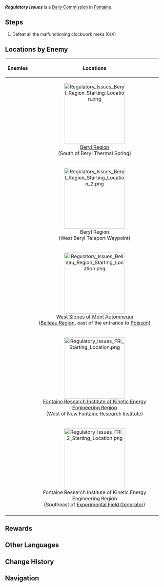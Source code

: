 {{Quest Infobox
|id            = 32462
|type          = Commission
|image         = Commission Regulatory Issues.png
|startLocation = [[Beryl Region]], [[Fontaine]]
|startLocation2 = [[Fontaine Research Institute of Kinetic Energy Engineering Region]], [[Fontaine]]
|startLocation3 = [[West Slopes of Mont Automnequi]], [[Fontaine]]
|region        = Fontaine
|requirement   = <!--Any quest that needs to be completed first-->
|otherRewards  = *AR-Dependent Rewards
|characters    = Traveler
|npc           = <!--If the commission is an NPC commission-->
}}
'''''Regulatory Issues''''' is a [[Daily Commission]] in [[Fontaine]].

==Steps==
{{Quest Description|Several clockwork meka are out of control and threatening passersby. Clear the area and defeat all the malfunctioning clockwork meka.}}
#Defeat all the malfunctioning clockwork meka (0/X)

==Locations by Enemy==
{| class="article-table tdc1"
! Enemies !! Locations
|-
|{{Enemy List|Recon Log Mek - Ousia*2;Annihilation Specialist Mek - Ousia}} || 
<center>[[File:Regulatory Issues Beryl Region Starting Location.png|200px]]<br>[[Beryl Region]]<br>(South of Beryl Thermal Spring)</center>
|-
|{{Enemy List|Recon Log Mek - Pneuma*2;Geological Survey Mek - Pneuma*2}} ||
<center>[[File:Regulatory Issues Beryl Region Starting Location 2.png|200px]]<br>Beryl Region<br>(West Beryl Teleport Waypoint)</center>
|-
|{{Enemy List|Recon Log Mek - Ousia*2;Geological Survey Mek - Ousia*2}} ||
<center>[[File:Regulatory Issues Belleau Region Starting Location.png|200px]]<br>[[West Slopes of Mont Automnequi]]<br>([[Belleau Region]], east of the entrance to [[Poisson]])</center>
|-
|{{Enemy List|Recon Log Mek - Ousia*2/second one spawns after an enemy has been defeated;Geological Survey Mek - Ousia*2}}<!--wave 1: 1 recon, 2 survey; wave 2: 1 recon--> ||
<center>[[File:Regulatory Issues FRI Starting Location.png|200px]]<br>[[Fontaine Research Institute of Kinetic Energy Engineering Region]]<br>(West of [[New Fontaine Research Institute]])</center>
|-
|{{Enemy List|
Nimble Harvester Mek - Pneuma*2;
Recon Log Mek - Pneuma*2/second one spawns after an enemy has been defeated}}
|<center>[[File:Regulatory Issues FRI 2 Starting Location.png|200px]]<br>Fontaine Research Institute of Kinetic Energy Engineering Region<br>(Southeast of [[Experimental Field Generator]])</center>
|-
|}
<!--
==Gameplay Notes==
-->

==Rewards==
{{Commission Rewards|full}}

==Other Languages==
{{Other Languages
|en      = Regulatory Issues
|zhs     = 规章问题
|zhs_rm  = Guīzhāng Wèntí
|zht     = 規章問題
|zht_rm  = Guīzhāng Wèntí
|zh_tl   = Regulatory Issues
|ja      = 机上の問題
|ja_rm   = Kijou no Mondai
|ja_tl   = 
|ko      = 규정 위반
|ko_rm   = 
|ko_tl   = 
|es      = Fuera de control
|es_tl   = Out of Control
|fr      = Question de réglementation
|fr_tl   = Regulatory Matter
|ru      = Нормативно-правовые вопросы
|ru_tl   = Regulatory Issues
|th      = ปัญหาด้านกฎระเบียบ
|th_rm   = 
|th_tl   = 
|vi      = Vấn Đề Quy Tắc
|vi_tl   = 
|de      = Ausgefallene Mecha-Protokolle
|de_tl   = Outlandish Mech Protocols
|id      = Masalah Teknis
|id_tl   = Technical Issue
|pt      = Questões Regulatórias
|pt_tl   = 
|tr      = Denetim Sorunları
|tr_tl   = Audit Issues
|it      = Aspetti normativi
|it_tl   = 
}}

==Change History==
{{Change History|4.0}}

==Navigation==
{{Commission Navbox|Basic}}